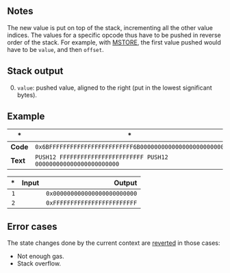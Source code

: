 ## Notes

The new value is put on top of the stack, incrementing all the other value indices. The values for a specific opcode thus have to be pushed in reverse order of the stack. For example, with [MSTORE](/#52), the first value pushed would have to be `value`, and then `offset`.

## Stack output

0. `value`: pushed value, aligned to the right (put in the lowest significant bytes).

## Example

| * | * |
|---|---|
| **Code** | `0x6BFFFFFFFFFFFFFFFFFFFFFFFF6B000000000000000000000000` |
| **Text** | `PUSH12 FFFFFFFFFFFFFFFFFFFFFFFF PUSH12 000000000000000000000000` |

| * | Input | Output |
|--:|------:|-------:|
| `1` | | `0x000000000000000000000000` |
| `2` | | `0xFFFFFFFFFFFFFFFFFFFFFFFF` |

## Error cases

The state changes done by the current context are [reverted](#FD) in those cases:
- Not enough gas.
- Stack overflow.
